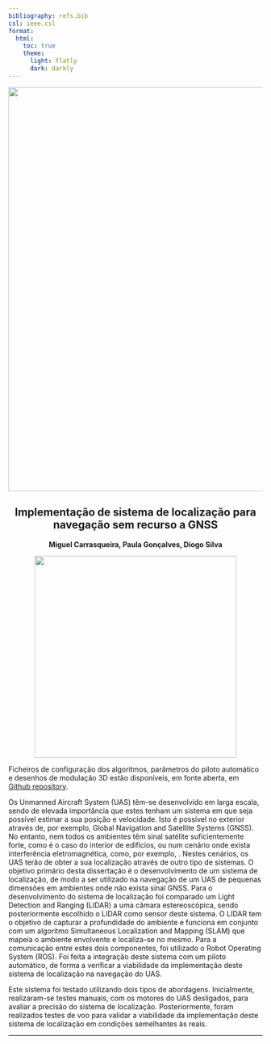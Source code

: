 ```yaml
---
bibliography: refs.bib
csl: ieee.csl
format:
  html:
    toc: true
    theme:
      light: flatly
      dark: darkly
---
```


![](header.jpg){width=800}


<div style="text-align: center">


# Implementação de sistema de localização para navegação sem recurso a GNSS 

**Miguel Carrasqueira, Paula Gonçalves, Diogo Silva**

![](fap_afa.png){width=400}

</div>

::: {.callout-note}
Ficheiros de configuração dos algoritmos, parâmetros do piloto automático e desenhos de modulação 3D estão disponíveis, em fonte aberta, em [Github repository](https://github.com/ciafa-sw/Sistema_de_localizacao_SLAM).
:::

Os Unmanned Aircraft System (UAS) têm-se desenvolvido em larga escala, sendo de elevada importância que estes tenham um sistema em que seja possível estimar a sua posição e velocidade. Isto é possível no exterior através de, por exemplo, Global Navigation and Satellite Systems (GNSS). No entanto, nem todos os ambientes têm sinal satélite suficientemente forte, como é o caso do interior de edifícios, ou num cenário onde exista interferência eletromagnética, como, por exemplo, \textit{jamming}. Nestes cenários, os UAS terão de obter a sua localização através de outro tipo de sistemas.
O objetivo primário desta dissertação é o desenvolvimento de um sistema de localização, de modo a ser utilizado na navegação de um UAS de pequenas dimensões em ambientes onde não exista sinal GNSS.
Para o desenvolvimento do sistema de localização foi comparado um Light Detection and Ranging (LIDAR) a uma câmara estereoscópica, sendo posteriormente escolhido o LIDAR como sensor deste sistema. O LIDAR tem o objetivo de capturar a profundidade do ambiente e funciona em conjunto com um algoritmo Simultaneous Localization and Mapping (SLAM) que mapeia o ambiente envolvente e localiza-se no mesmo. Para a comunicação entre estes dois componentes, foi utilizado o Robot Operating System (ROS). Foi feita a integração deste sistema com um piloto automático, de forma a verificar a viabilidade da implementação deste sistema de localização na navegação do UAS.

Este sistema foi testado utilizando dois tipos de abordagens. Inicialmente, realizaram-se testes manuais, com os motores do UAS desligados, para avaliar a precisão do sistema de localização. Posteriormente, foram realizados testes de voo para validar a viabilidade da implementação deste sistema de localização em condições semelhantes às reais.

---

<!-- 
Images from [Seagull dataset](https://vislab.isr.ist.utl.pt/seagull-dataset/) @seagull2017 were used for the test set. These are aerial images of vessels, which represent our target scenario. Our setup was under the assumption that we didn't have enough data for our target scenario. To adress this, we simulated our target scenario with Blender and also used real images from a related domain, i.e. satellite imagery from Airbus Ship Detection Challenge @airbus-ship-detection. We also used GauGAN to produce synthetic images from the related domain. We didn't use generated GauGAN images for the target domain in the training set, as we had very little images and the generated images were fairly similar. 

![Sample of data used for detector training.](img/final_sample.png){width=400}


Our Blender generation process aimed to extend the methodology adopted in the production of the [MarSyn dataset](https://vislab.isr.tecnico.ulisboa.pt/marsyn-dataset/) @marsyn2022, by automating many tasks. 

## Examples from Blender

![Image-segmentation pairs from Blender generated images.](img/blender.png){width=400}




## Examples from GauGAN

![Image-segmentation pairs from GauGAN generated images.](img/gaugan.png){width=400}

-->